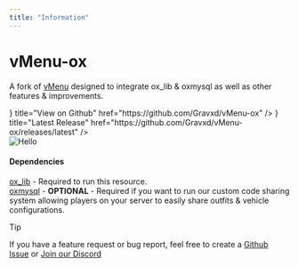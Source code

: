 ```yaml
---
title: "Information"
---
```



# vMenu-ox
A fork of [vMenu](https://github.com/TomGrobbe/vMenu) designed to integrate ox_lib & oxmysql as well as other features & improvements.

<Cards>
  <Cards.Card
    icon={<Github  />}
    title="View on Github"
    href="https://github.com/Gravxd/vMenu-ox"
  />
  <Cards.Card
    icon={<Tag  />}
    title="Latest Release"
    href="https://github.com/Gravxd/vMenu-ox/releases/latest"
  />
</Cards>

<br/>
<Image src="https://grav.wtf/vmenuox-main.webp" alt="Hello" width={500} height={500} />

#### Dependencies
[ox_lib](https://github.com/overextended/ox_lib/releases) - Required to run this resource.<br/>
[oxmysql](https://github.com/overextended/oxmysql/releases) - **OPTIONAL** - Required if you want to run our custom code sharing system allowing players on your server to easily share outfits & vehicle configurations.

> [!TIP]
>
> If you have a feature request or bug report, feel free to create a [Github Issue](https://github.com/Gravxd/vMenu-ox/issues) or [Join our Discord](https://discord.gg/chromalabs)